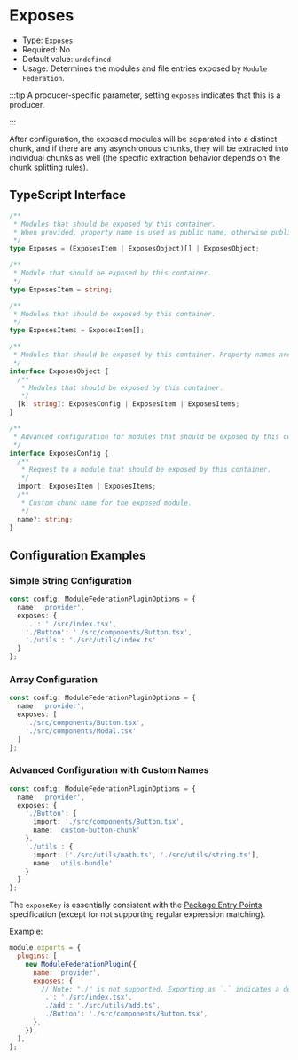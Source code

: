 # Exposes

- Type: `Exposes`
- Required: No
- Default value: `undefined`
- Usage: Determines the modules and file entries exposed by `Module Federation`.

:::tip
A producer-specific parameter, setting `exposes` indicates that this is a producer.

:::

After configuration, the exposed modules will be separated into a distinct chunk, and if there are any asynchronous chunks, they will be extracted into individual chunks as well (the specific extraction behavior depends on the chunk splitting rules).

## TypeScript Interface

```typescript
/**
 * Modules that should be exposed by this container.
 * When provided, property name is used as public name, otherwise public name is automatically inferred from request.
 */
type Exposes = (ExposesItem | ExposesObject)[] | ExposesObject;

/**
 * Module that should be exposed by this container.
 */
type ExposesItem = string;

/**
 * Modules that should be exposed by this container.
 */
type ExposesItems = ExposesItem[];

/**
 * Modules that should be exposed by this container. Property names are used as public paths.
 */
interface ExposesObject {
  /**
   * Modules that should be exposed by this container.
   */
  [k: string]: ExposesConfig | ExposesItem | ExposesItems;
}

/**
 * Advanced configuration for modules that should be exposed by this container.
 */
interface ExposesConfig {
  /**
   * Request to a module that should be exposed by this container.
   */
  import: ExposesItem | ExposesItems;
  /**
   * Custom chunk name for the exposed module.
   */
  name?: string;
}
```

## Configuration Examples

### Simple String Configuration

```ts
const config: ModuleFederationPluginOptions = {
  name: 'provider',
  exposes: {
    '.': './src/index.tsx',
    './Button': './src/components/Button.tsx',
    './utils': './src/utils/index.ts'
  }
};
```

### Array Configuration

```ts
const config: ModuleFederationPluginOptions = {
  name: 'provider',
  exposes: [
    './src/components/Button.tsx',
    './src/components/Modal.tsx'
  ]
};
```

### Advanced Configuration with Custom Names

```ts
const config: ModuleFederationPluginOptions = {
  name: 'provider',
  exposes: {
    './Button': {
      import: './src/components/Button.tsx',
      name: 'custom-button-chunk'
    },
    './utils': {
      import: ['./src/utils/math.ts', './src/utils/string.ts'],
      name: 'utils-bundle'
    }
  }
};
```

The `exposeKey` is essentially consistent with the [Package Entry Points](https://nodejs.org/api/packages.html#package-entry-points) specification (except for not supporting regular expression matching).

Example:

```jsx
module.exports = {
  plugins: [
    new ModuleFederationPlugin({
      name: 'provider',
      exposes: {
        // Note: "./" is not supported. Exporting as `.` indicates a default export
        '.': './src/index.tsx',
        './add': './src/utils/add.ts',
        './Button': './src/components/Button.tsx',
      },
    }),
  ],
};
```
